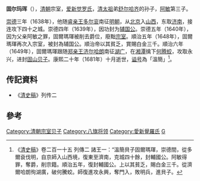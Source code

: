 {{Hatnote|这是[[满族人名|满族人名]]，只称名而不与姓氏连用，其姓氏为[[爱新觉罗氏|爱新觉罗]]。}}
'''固尔玛珲'''（{{bd|1615年||1681年|}}），[[清朝|清朝]]宗室，[[爱新觉罗氏|爱新觉罗氏]]，[[清太祖|清太祖]]弟[[舒尔哈齐|舒尔哈齐]]的孙子，[[阿敏_(清朝)|阿敏]]第三子。

[[崇德|崇德]]三年（1638年），他随[[睿亲王|睿亲王]][[多尔衮|多尔衮]]南征[[明朝|明朝]]，从[[北京|北京]]入[[山西|山西]]，东取[[济南|济南]]，接连攻下四十之城。崇德四年（1639年），因功封为[[辅国公|辅国公]]。崇德五年（1640年），因为父亲阿敏之罪，固爾瑪琿被削去爵位，廢黜[[宗室|宗室]]。順治五年（1648年），固爾瑪琿再次入宗室，被封為辅国公。順治帝以其貧乏，賞賜白金三千。順治六年（1649年），固爾瑪琿跟随[[郑亲王|郑亲王]][[济尔哈朗|济尔哈朗]]南征[[湖广|湖广]]，在[[湘潭|湘潭]]擒下[[何腾蛟|何腾蛟]]，攻取永兴，进封[[固山贝子|固山贝子]]。康熙二十年（1681年）十月逝世，[[谥号|谥号]]為「溫簡」<ref>《[[清史稿|清史稿]]》卷二百一十五 列傳二 諸王一：“溫簡貝子固爾瑪琿，崇德間，從多爾袞伐明，自京師入山西境，復東至濟南，克城四十餘，封輔國公。阿敏得罪，奪爵，削宗籍。順治五年，復封輔國公。上以其貧乏，賜白金三千。從濟爾哈朗徇湖廣，破何騰蛟。師復進攻永興，奪門入，敗明兵，進貝子。</ref>。

==传記資料== 
* 《[[清史稿|清史稿]]》列传二

==參考==
{{reflist}}

[[Category:清朝宗室贝子|Category:清朝宗室贝子]]
[[Category:八旗将领|Category:八旗将领]]
[[Category:愛新覺羅氏|Category:愛新覺羅氏]]
[[Category:谥温简|G]]